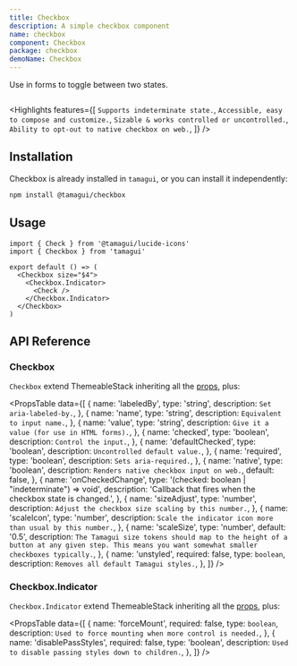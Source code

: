 ```yaml
---
title: Checkbox
description: A simple checkbox component
name: checkbox
component: Checkbox
package: checkbox
demoName: Checkbox
---
```


<Description>Use in forms to toggle between two states.</Description>

<HeroContainer>
  <CheckboxDemo />
</HeroContainer>

```tsx hero template=Checkbox

```

<Highlights
  features={[
    `Supports indeterminate state.`,
    `Accessible, easy to compose and customize.`,
    `Sizable & works controlled or uncontrolled.`,
    `Ability to opt-out to native checkbox on web.`,
  ]}
/>

## Installation

Checkbox is already installed in `tamagui`, or you can install it independently:

```bash
npm install @tamagui/checkbox
```

## Usage

```tsx
import { Check } from '@tamagui/lucide-icons'
import { Checkbox } from 'tamagui'

export default () => (
  <Checkbox size="$4">
    <Checkbox.Indicator>
      <Check />
    </Checkbox.Indicator>
  </Checkbox>
)
```

## API Reference

### Checkbox

`Checkbox` extend ThemeableStack inheriting all the [props](/docs/components/stacks#themeablestack), plus:

<PropsTable
  data={[
    {
      name: 'labeledBy',
      type: 'string',
      description: `Set aria-labeled-by.`,
    },
    {
      name: 'name',
      type: 'string',
      description: `Equivalent to input name.`,
    },
    {
      name: 'value',
      type: 'string',
      description: `Give it a value (for use in HTML forms).`,
    },
    {
      name: 'checked',
      type: 'boolean',
      description: `Control the input.`,
    },
    {
      name: 'defaultChecked',
      type: 'boolean',
      description: `Uncontrolled default value.`,
    },
    {
      name: 'required',
      type: 'boolean',
      description: `Sets aria-required.`,
    },
    {
      name: 'native',
      type: 'boolean',
      description: `Renders native checkbox input on web.`,
      default: false,
    },
    {
      name: 'onCheckedChange',
      type: '(checked: boolean | "indeterminate") => void',
      description: 'Callback that fires when the checkbox state is changed.',
    },
    {
      name: 'sizeAdjust',
      type: 'number',
      description: `Adjust the checkbox size scaling by this number.`,
    },
    {
      name: 'scaleIcon',
      type: 'number',
      description: `Scale the indicator icon more than usual by this number.`,
    },
    {
      name: 'scaleSize',
      type: 'number',
      default: '0.5',
      description: `The Tamagui size tokens should map to the height of a button at any given step. This means you want somewhat smaller checkboxes typically.`,
    },
    {
      name: 'unstyled',
      required: false,
      type: `boolean`,
      description: `Removes all default Tamagui styles.`,
    },
  ]}
/>

### Checkbox.Indicator

`Checkbox.Indicator` extend ThemeableStack inheriting all the [props](/docs/components/stacks#themeablestack), plus:

<PropsTable
  data={[
    {
      name: 'forceMount',
      required: false,
      type: `boolean`,
      description: `Used to force mounting when more control is needed.`,
    },
    {
      name: 'disablePassStyles',
      required: false,
      type: 'boolean',
      description: `Used to disable passing styles down to children.`,
    },
  ]}
/>
